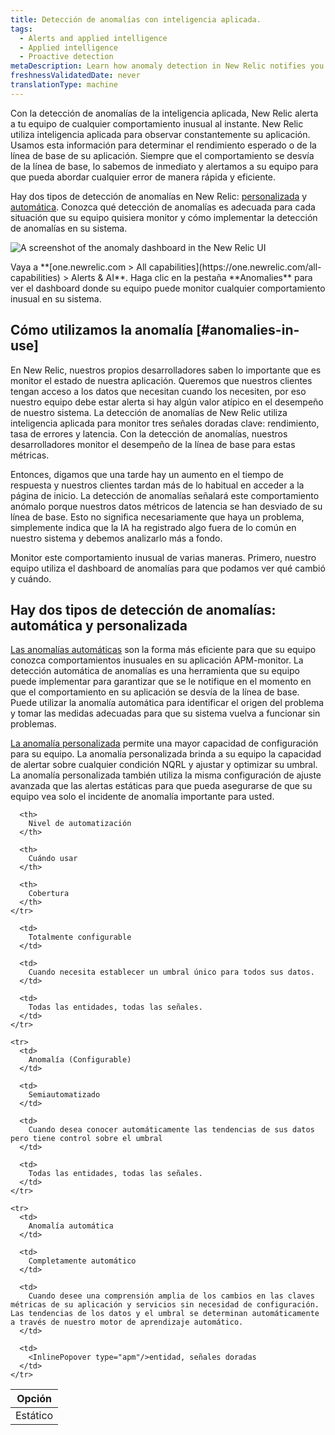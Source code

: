 ```yaml
---
title: Detección de anomalías con inteligencia aplicada.
tags:
  - Alerts and applied intelligence
  - Applied intelligence
  - Proactive detection
metaDescription: Learn how anomaly detection in New Relic notifies you of unusual app behavior. Get notified in Slack or set up a custom webhook.
freshnessValidatedDate: never
translationType: machine
---
```



Con la detección de anomalías de la inteligencia aplicada, New Relic <InlinePopover type="alerts"/>alerta a tu equipo de cualquier comportamiento inusual al instante. New Relic utiliza inteligencia aplicada para observar constantemente su aplicación. Usamos esta información para determinar el rendimiento esperado o de la línea de base de su aplicación. Siempre que el comportamiento se desvía de la línea de base, lo sabemos de inmediato y alertamos a su equipo para que pueda abordar cualquier error de manera rápida y eficiente.

Hay dos tipos de detección de anomalías en New Relic: [personalizada](/docs/alerts-applied-intelligence/applied-intelligence/anomaly-detection/custom-anomalies/) y [automática](/docs/alerts-applied-intelligence/applied-intelligence/anomaly-detection/automatic-anomalies/). Conozca qué detección de anomalías es adecuada para cada situación que su equipo quisiera monitor y cómo implementar la detección de anomalías en su sistema.

<img
  title="A screenshot of the anomaly dashboard in the New Relic UI"
  alt="A screenshot of the anomaly dashboard in the New Relic UI"
  src={anomalyDashboard}
/>

<figcaption>
  Vaya a <DoNotTranslate>**[one.newrelic.com > All capabilities](https://one.newrelic.com/all-capabilities) > Alerts & AI**</DoNotTranslate>. Haga clic en la pestaña <DoNotTranslate>**Anomalies**</DoNotTranslate> para ver el dashboard donde su equipo puede monitor cualquier comportamiento inusual en su sistema.  

</figcaption>

## Cómo utilizamos la anomalía [#anomalies-in-use]

En New Relic, nuestros propios desarrolladores saben lo importante que es monitor el estado de nuestra aplicación. Queremos que nuestros clientes tengan acceso a los datos que necesitan cuando los necesiten, por eso nuestro equipo debe estar alerta si hay algún valor atípico en el desempeño de nuestro sistema. La detección de anomalías de New Relic utiliza inteligencia aplicada para monitor tres señales doradas clave: rendimiento, tasa de errores y latencia. Con la detección de anomalías, nuestros desarrolladores monitor el desempeño de la línea de base para estas métricas.

Entonces, digamos que una tarde hay un aumento en el tiempo de respuesta y nuestros clientes tardan más de lo habitual en acceder a la página de inicio. La detección de anomalías señalará este comportamiento anómalo porque nuestros datos métricos de latencia se han desviado de su línea de base. Esto no significa necesariamente que haya un problema, simplemente indica que la IA ha registrado algo fuera de lo común en nuestro sistema y debemos analizarlo más a fondo.

Monitor este comportamiento inusual de varias maneras. Primero, nuestro equipo utiliza el dashboard de anomalías para que podamos ver qué cambió y cuándo.

## Hay dos tipos de detección de anomalías: automática y personalizada

[Las anomalías automáticas](/docs/alerts-applied-intelligence/applied-intelligence/anomaly-detection/automatic-anomalies/) son la forma más eficiente para que su equipo conozca comportamientos inusuales en su aplicación APM-monitor. La detección automática de anomalías es una herramienta que su equipo puede implementar para garantizar que se le notifique en el momento en que el comportamiento en su aplicación se desvía de la línea de base. Puede utilizar la anomalía automática para identificar el origen del problema y tomar las medidas adecuadas para que su sistema vuelva a funcionar sin problemas.

[La anomalía personalizada](/docs/alerts-applied-intelligence/applied-intelligence/anomaly-detection/custom-anomalies/) permite una mayor capacidad de configuración para su equipo. La anomalía personalizada brinda a su equipo la capacidad de alertar sobre cualquier condición NQRL y ajustar y optimizar su umbral. La anomalía personalizada también utiliza la misma configuración de ajuste avanzada que las alertas estáticas para que pueda asegurarse de que su equipo vea solo el incidente de anomalía importante para usted.

<table>
  <thead>
    <tr>
      <th style={{ width: "200px" }}>
        Opción
      </th>

      <th>
        Nivel de automatización
      </th>

      <th>
        Cuándo usar
      </th>

      <th>
        Cobertura
      </th>
    </tr>
  </thead>

  <tbody>
    <tr>
      <td>
        Estático
      </td>

      <td>
        Totalmente configurable
      </td>

      <td>
        Cuando necesita establecer un umbral único para todos sus datos.
      </td>

      <td>
        Todas las entidades, todas las señales.
      </td>
    </tr>

    <tr>
      <td>
        Anomalía (Configurable)
      </td>

      <td>
        Semiautomatizado
      </td>

      <td>
        Cuando desea conocer automáticamente las tendencias de sus datos pero tiene control sobre el umbral
      </td>

      <td>
        Todas las entidades, todas las señales.
      </td>
    </tr>

    <tr>
      <td>
        Anomalía automática
      </td>

      <td>
        Completamente automático
      </td>

      <td>
        Cuando desee una comprensión amplia de los cambios en las claves métricas de su aplicación y servicios sin necesidad de configuración. Las tendencias de los datos y el umbral se determinan automáticamente a través de nuestro motor de aprendizaje automático.
      </td>

      <td>
        <InlinePopover type="apm"/>entidad, señales doradas
      </td>
    </tr>
  </tbody>
</table>